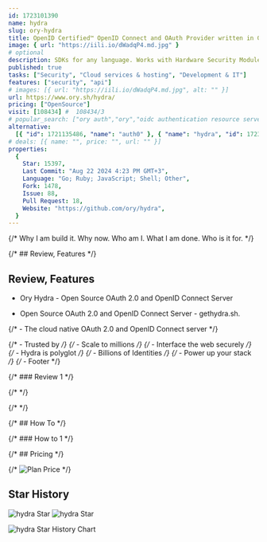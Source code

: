 ```yaml
---
id: 1723101390
name: hydra
slug: ory-hydra
title: OpenID Certified™ OpenID Connect and OAuth Provider written in Go - cloud native, security-first, open source API security for your infrastructure.
image: { url: "https://iili.io/dWadqP4.md.jpg" }
# optional
description: SDKs for any language. Works with Hardware Security Modules. Compatible with MITREid. docker, security, identity, oauth, oauth2, cloud, server, oauth2-provider, authorization, hydra, sso, openid, oauth2-server, openid-connect, oauth-provider, openid-provider, federation, oidc, hacktoberfest, openid-connect-provider,  ,
published: true
tasks: ["Security", "Cloud services & hosting", "Development & IT"]
features: ["security", "api"]
# images: [{ url: "https://iili.io/dWadqP4.md.jpg", alt: "" }]
url: https://www.ory.sh/hydra/
pricing: ["OpenSource"]
visit: [108434] #  108434/3
# popular_search: ["ory auth","ory","oidc authentication resource server golang","basic auth client id client secret","ory kratos"]
alternative:
  [{ "id": 1721135486, "name": "auth0" }, { "name": "hydra", "id": 1723101390 }]
# deals: [{ name: "", price: "", url: "" }]
properties:
  {
    Star: 15397,
    Last Commit: "Aug 22 2024 4:23 PM GMT+3",
    Language: "Go; Ruby; JavaScript; Shell; Other",
    Fork: 1478,
    Issue: 88,
    Pull Request: 18,
    Website: "https://github.com/ory/hydra",
  }
---
```


{/* Why I am build it. Why now. Who am I. What I am done. Who is it for. */}

{/* ## Review, Features */}

## Review, Features

- Ory Hydra - Open Source OAuth 2.0 and OpenID Connect Server

- Open Source OAuth 2.0 and OpenID Connect Server - gethydra.sh.

{/* - The cloud native OAuth 2.0 and OpenID Connect server */}

{/* - Trusted by */}
{/* - Scale to millions */}
{/* - Interface the web securely */}
{/* - Hydra is polyglot */}
{/* - Billions of Identities */}
{/* - Power up your stack */}
{/* - Footer */}

{/* ### Review 1 */}

{/* <DetailYoutube videoId="" startTime={0} /> */}

{/* <Twitters ids=[] /> */}

{/* ## How To */}

{/* ### How to 1 */}

{/* ## Pricing */}

{/* <Img src="" alt="Plan Price" /> */}

## Star History

![hydra Star](https://img.shields.io/github/stars/ory/hydra?style=flat%22)
![hydra Star](https://img.shields.io/github/last-commit/ory/hydra?style=flat%22)

![hydra Star History Chart](https://api.star-history.com/svg?repos=ory/hydra)
